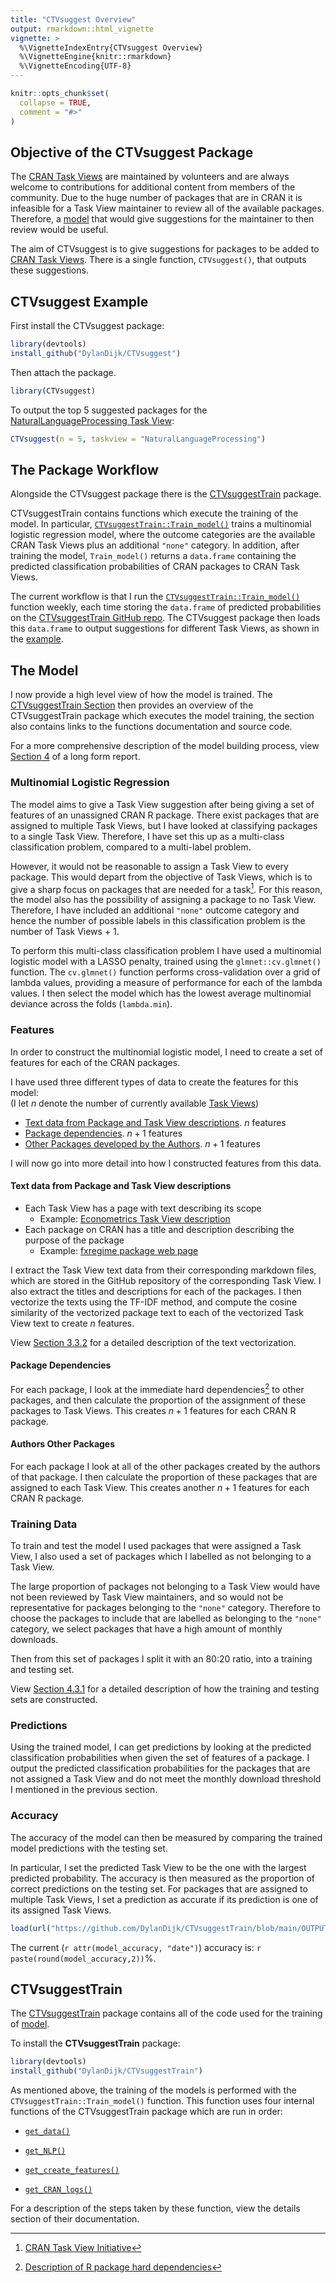 ```yaml
---
title: "CTVsuggest Overview"
output: rmarkdown::html_vignette
vignette: >
  %\VignetteIndexEntry{CTVsuggest Overview}
  %\VignetteEngine{knitr::rmarkdown}
  %\VignetteEncoding{UTF-8}
---
```


```r
knitr::opts_chunk$set(
  collapse = TRUE,
  comment = "#>"
)
```


## Objective of the CTVsuggest Package

The [CRAN Task Views](https://github.com/cran-task-views/ctv#available-task-views) are maintained by volunteers and are always welcome to contributions for
additional content from members of the community. Due to the huge number of packages
that are in CRAN it is infeasible for a Task View maintainer to review all of the available
packages. Therefore, a [model](#the-model) that would give suggestions for the maintainer to then review would be useful.

The aim of CTVsuggest is to give suggestions for packages to be added to [CRAN Task Views](https://github.com/cran-task-views/ctv#available-task-views). There is a single function, `CTVsuggest()`, that outputs these suggestions.

<!-- - The prediction probabilities are computed using [`CTVsuggestTrain::Train_model()`](https://dylandijk.github.io/CTVsuggestTrain/reference/Train_model.html) -->

## CTVsuggest Example

<!-- I have given the package and function the same name so that it is easy to remember, both are named **CTVsuggest**. -->

First install the CTVsuggest package:
```r
library(devtools)
install_github("DylanDijk/CTVsuggest")
```

Then attach the package.
```r
library(CTVsuggest)
```


To output the top 5 suggested packages for the [NaturalLanguageProcessing Task View](https://github.com/cran-task-views/NaturalLanguageProcessing/):

```r
CTVsuggest(n = 5, taskview = "NaturalLanguageProcessing")
```


## The Package Workflow
Alongside the CTVsuggest package there is the [CTVsuggestTrain](https://dylandijk.github.io/CTVsuggestTrain/) package.  

CTVsuggestTrain contains functions which execute the training of the model. In particular, [`CTVsuggestTrain::Train_model()`](https://dylandijk.github.io/CTVsuggestTrain/reference/Train_model.html) trains a multinomial logistic regression model, where the outcome categories are the available CRAN Task Views plus an additional `"none"` category. In addition, after training the model, `Train_model()` returns a `data.frame` containing the predicted classification probabilities of CRAN packages to CRAN Task Views.

The current workflow is that I run the [`CTVsuggestTrain::Train_model()`](https://dylandijk.github.io/CTVsuggestTrain/reference/Train_model.html) function weekly, each time storing the `data.frame` of predicted probabilities on the [CTVsuggestTrain GitHub repo](https://github.com/DylanDijk/CTVsuggestTrain). The CTVsuggest package then loads this `data.frame` to output suggestions for different Task Views, as shown in the [example](#ctvsuggest-example).



## The Model

I now provide a high level view of how the model is trained. The [CTVsuggestTrain Section](#ctvsuggesttrain) then provides an overview of the CTVsuggestTrain package which executes the model training, the section also contains links to the functions documentation and source code.

For a more comprehensive description of the model building process, view [Section 4](https://dylandijk.github.io/assets/pdf/Dissertation.pdf#page=39&zoom=100,94,101) of a long form report.

### Multinomial Logistic Regression
The model aims to give a Task View suggestion after being giving a set of features of an unassigned CRAN R package. There exist packages that are assigned to multiple Task Views, but I have looked at classifying packages to a single Task View. Therefore, I have set this up as a multi-class classification problem, compared to a multi-label problem. 

However, it would not be reasonable to assign a Task View to every package. This would depart from the objective of Task Views, which is to give a sharp focus on packages that are needed for a task^[[CRAN Task View Initiative](https://github.com/cran-task-views/ctv#cran-task-view-initiative-)]. For this reason, the model also has the possibility of assigning a package to no Task View. Therefore, I have included an additional `"none"` outcome category and hence the number of possible labels in this classification problem is the number of Task Views + 1.

To perform this multi-class classification problem I have used a multinomial logistic model with a LASSO penalty, trained using the `glmnet::cv.glmnet()` function. The `cv.glmnet()` function performs cross-validation over a grid of lambda values, providing a measure of performance for each of the lambda values. I then select the model which has the lowest average multinomial deviance across the folds (`lambda.min`).

### Features

In order to construct the multinomial logistic model, I need to create a set of features for each of the CRAN packages.

I have used three different types of data to create the features for this model:  
(I let $n$ denote the number of currently available [Task Views](https://github.com/cran-task-views/ctv#available-task-views))

- [Text data from Package and Task View descriptions](#text-data-from-package-and-task-view-descriptions). $n$ features
- [Package dependencies](#package-dependencies). $n + 1$ features
- [Other Packages developed by the Authors](#authors-other-packages). $n + 1$ features

I will now go into more detail into how I constructed features from this data.

#### Text data from Package and Task View descriptions


- Each Task View has a page with text describing its scope
  - Example: [Econometrics Task View description](https://cran.r-project.org/web/views/Econometrics.html)
- Each package on CRAN has a title and description describing the purpose of the package 
  - Example: [fxregime package web page](https://cran.r-project.org/web/packages/fxregime/index.html)


I extract the Task View text data from their corresponding markdown files, which are stored in the GitHub repository of the corresponding Task View.
I also extract the titles and descriptions for each of the packages. I then vectorize the texts using the TF-IDF method, and compute the cosine
similarity of the vectorized package text to each of the vectorized Task View text to create $n$ features.

View [Section 3.3.2](https://dylandijk.github.io/assets/pdf/Dissertation.pdf#page=34&zoom=100,94,142) for a detailed description of the text vectorization.
<!-- For example the [Econometrics Task View Markdown file](https://github.com/cran-task-views/Econometrics/blob/main/Econometrics.md)   is stored in the  Econometrics GitHub repositor. All of the GitHub repositories can be found in the  [cran-task-views](https://github.com/cran-task-views) GitHub account. -->

#### Package Dependencies

For each package, I look at the immediate hard dependencies^[[Description of R package hard dependencies](https://dylandijk.github.io/assets/pdf/Dissertation.pdf#page=7&zoom=100,94,101)] to other packages, and then calculate the proportion of the assignment of these packages to Task Views. This creates $n + 1$ features for each CRAN R package.

#### Authors Other Packages

For each package I look at all of the other packages created by the authors of that package. I then calculate the proportion of these packages that are assigned to each Task View. This creates another $n + 1$ features for each CRAN R package. 


### Training Data

To train and test the model I used packages that were assigned a Task View, I also used a set of packages which I labelled as not belonging to a Task View.

The large proportion of packages not belonging to a Task View would have not been reviewed by Task View maintainers, and so would not be
representative for packages belonging to the `"none"` category. Therefore to choose the packages to include that are labelled as belonging to the `"none"`
category, we select packages that have a high amount of monthly downloads.

Then from this set of packages I split it with an 80:20 ratio, into a training and testing set.

View [Section 4.3.1](https://dylandijk.github.io/assets/pdf/Dissertation.pdf#page=42&zoom=100,94,132) for a detailed description of how the training and testing sets are constructed.

### Predictions

Using the trained model, I can get predictions by looking at the predicted classification probabilities when given the set of features of a package.
I output the predicted classification probabilities for the packages that are not assigned a Task View and do not meet the monthly download threshold I mentioned in the previous section.

### Accuracy

The accuracy of the model can then be measured by comparing the trained model predictions with the testing set.

In particular, I set the predicted Task View to be the one with the largest predicted probability. The accuracy is then measured as the
proportion of correct predictions on the testing set. For packages that are assigned to multiple Task Views, I set a prediction as accurate if its
prediction is one of its assigned Task Views.

```r
load(url("https://github.com/DylanDijk/CTVsuggestTrain/blob/main/OUTPUT/model_accuracy.rda?raw=true"))
```

The current (`r attr(model_accuracy, "date")`) accuracy is: `r paste(round(model_accuracy,2))`%.

## CTVsuggestTrain

The [CTVsuggestTrain](https://dylandijk.github.io/CTVsuggestTrain/) package contains all of the code used for the training of [model](#the-model).

To install the **CTVsuggestTrain** package:
```r
library(devtools)
install_github("DylanDijk/CTVsuggestTrain")
```

As mentioned above, the training of the models is performed with the `CTVsuggestTrain::Train_model()` function. This function uses four internal functions of the CTVsuggestTrain package which are run in order: 

- [`get_data()`](https://dylandijk.github.io/CTVsuggestTrain/reference/get_data.html)
- [`get_NLP()`](https://dylandijk.github.io/CTVsuggestTrain/reference/get_NLP.html)
<!-- Using all of the text from the Task View I have created a corpus. Then for each word I calculated the term frequency -->
<!-- For each package I have combined the title and description text, then I have vectorised this text as well as the Task View text. -->
<!-- Then for each package I have calculated the cosine similarity between its text vector against all of the Task Views text vectors.  -->

- [`get_create_features()`](https://dylandijk.github.io/CTVsuggestTrain/reference/get_create_features.html)
- [`get_CRAN_logs()`](https://dylandijk.github.io/CTVsuggestTrain/reference/get_CRAN_logs.html)

For a description of the steps taken by these function, view the details section of their documentation.






<!-- Due to the huge number of packages -->
<!-- that are in CRAN it is infeasible for a Task View maintainer to review all of the available -->
<!-- packages.Therefore, a model that would give a small selection of high quality suggestions -->
<!-- for the maintainer to then review would be useful. Such a model would also be useful from the perspective of a package developer. After -->
<!-- publishing their package onto CRAN, they could then check whether they should propose -->
<!-- their package to one of the Task View maintainers. -->


<!-- The model we want to construct should give a Task View suggestion after being giving -->
<!-- some set of features of an unassigned package. However, it would not be reasonable to -->
<!-- assign a Task View to every package. This would depart from the objective of Task Views, -->
<!-- which is to give a sharp focus on packages that are needed for a task. For this reason, the -->
<!-- model should also have the possibility of assigning a package to no Task View. -->
<!-- Consequently, the model should have a multicategory response variable, made up of 37 categories. The 36 Task Views with an -->
<!-- additional “None” category. -->


